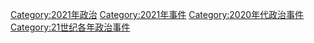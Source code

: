 [[Category:2021年政治|Category:2021年政治]]
[[Category:2021年事件|Category:2021年事件]]
[[Category:2020年代政治事件|Category:2020年代政治事件]]
[[Category:21世纪各年政治事件|Category:21世纪各年政治事件]]